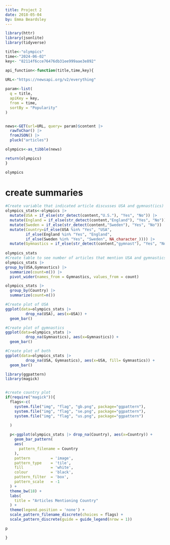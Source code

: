 ```yaml
---
title: Project 2
date: 2018-05-04
by: Emma Beardsley
---
```


```r
library(httr)
library(jsonlite)
library(tidyverse)

title<-"olympics"
time<-"2024-06-02"
key<- "82114f6cce76476db31ee999aae3e892"

api_function<-function(title,time,key){
  
URL<-"https://newsapi.org/v2/everything"

param<-list(
  q = title,
  apiKey = key,
  from = time,
  sortBy = "Popularity"
)


news<-GET(url=URL, query= param)$content |>
  rawToChar() |>
  fromJSON() |>
  pluck("articles")

olympics<-as_tibble(news)

return(olympics)
}

olympics

```

# create summaries

```r
#Create variable that indicated article discusses USA and gymnast(ics)
olympics_stats<-olympics |>
  mutate(USA = if_else(str_detect(content,"U.S."), "Yes", "No")) |>
  mutate(England = if_else(str_detect(content,"England"), "Yes", "No")) |>
  mutate(Sweden = if_else(str_detect(content,"Sweden"), "Yes", "No")) |>
  mutate(Country=if_else(USA %in% "Yes", "USA",
         if_else(England %in% "Yes", "England",
         if_else(Sweden %in% "Yes", "Sweden", NA_character_)))) |>
  mutate(Gymnastics = if_else(str_detect(content,"gymnast"), "Yes", "No"))
 
olympics_stats
#Create table to see number of articles that mention USA and gymnastics 
olympics_stats |>
group_by(USA,Gymnastics) |>
  summarize(count=n()) |>
  pivot_wider(names_from = Gymnastics, values_from = count)

olympics_stats |>
  group_by(Country) |>
  summarize(count=n())

#Create plot of USA
ggplot(data=olympics_stats |> 
         drop_na(USA), aes(x=USA)) +
  geom_bar()

#Create plot of gymnastics
ggplot(data=olympics_stats |> 
         drop_na(Gymnastics), aes(x=Gymnastics)) +
  geom_bar()

#Create plot of both
ggplot(data=olympics_stats |> 
         drop_na(USA, Gymnastics), aes(x=USA, fill= Gymnastics)) +
  geom_bar() 

library(ggpattern)
library(magick)


#create country plot
if(require("magick")){
  flags<-c(
    system.file("img", "flag", "gb.png", package="ggpattern"),
    system.file("img", "flag", "se.png", package="ggpattern"),
    system.file("img", "flag", "us.png", package="ggpattern")
 
  )

  p<-ggplot(olympics_stats |> drop_na(Country), aes(x=Country)) +
    geom_bar_pattern(
    aes(
      pattern_filename = Country
    ), 
    pattern         = 'image',
    pattern_type    = 'tile',
    fill            = 'white', 
    colour          = 'black',
    pattern_filter  = 'box',
    pattern_scale   = -1
  ) +
  theme_bw(18) +
  labs(
    title = "Articles Mentioning Country"
  ) + 
  theme(legend.position = 'none') +
  scale_pattern_filename_discrete(choices = flags) + 
  scale_pattern_discrete(guide = guide_legend(nrow = 1))

p

}

```
